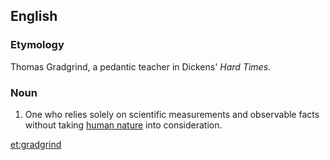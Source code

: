 ==English==

===Etymology===
Thomas Gradgrind, a pedantic teacher in Dickens' ''Hard Times''.

===Noun===
{{en-noun}}

# {{lb|en|obsolete}} One who relies solely on scientific measurements and observable facts without taking [[human nature]] into consideration.

[[et:gradgrind]]